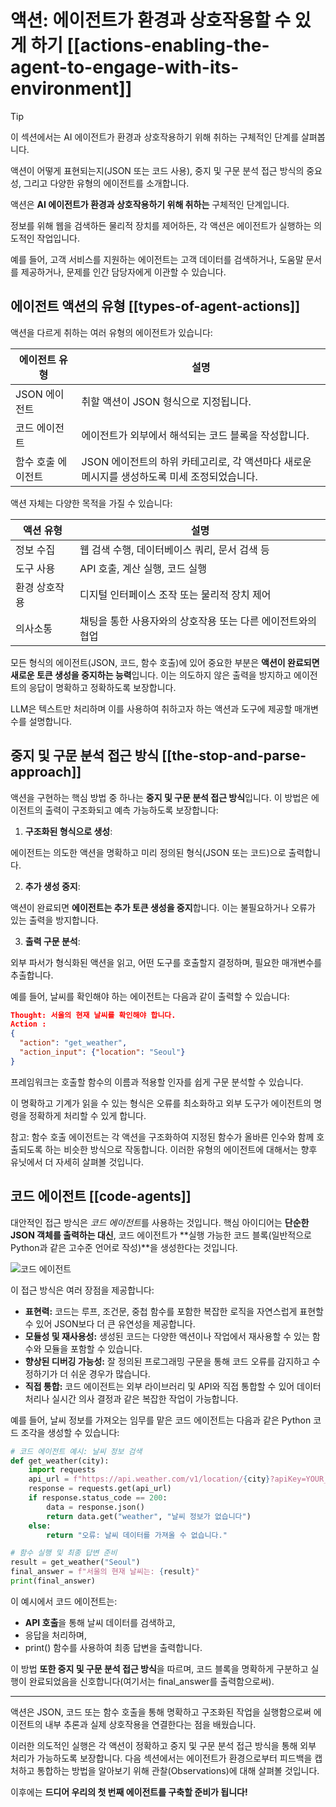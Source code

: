 # 액션: 에이전트가 환경과 상호작용할 수 있게 하기 [[actions-enabling-the-agent-to-engage-with-its-environment]]

> [!TIP]
> 이 섹션에서는 AI 에이전트가 환경과 상호작용하기 위해 취하는 구체적인 단계를 살펴봅니다.
>
>  액션이 어떻게 표현되는지(JSON 또는 코드 사용), 중지 및 구문 분석 접근 방식의 중요성, 그리고 다양한 유형의 에이전트를 소개합니다.

액션은 **AI 에이전트가 환경과 상호작용하기 위해 취하는** 구체적인 단계입니다.

정보를 위해 웹을 검색하든 물리적 장치를 제어하든, 각 액션은 에이전트가 실행하는 의도적인 작업입니다.

예를 들어, 고객 서비스를 지원하는 에이전트는 고객 데이터를 검색하거나, 도움말 문서를 제공하거나, 문제를 인간 담당자에게 이관할 수 있습니다.

## 에이전트 액션의 유형 [[types-of-agent-actions]]

액션을 다르게 취하는 여러 유형의 에이전트가 있습니다:

| 에이전트 유형 | 설명 |
|--------------|------|
| JSON 에이전트 | 취할 액션이 JSON 형식으로 지정됩니다. |
| 코드 에이전트 | 에이전트가 외부에서 해석되는 코드 블록을 작성합니다. |
| 함수 호출 에이전트 | JSON 에이전트의 하위 카테고리로, 각 액션마다 새로운 메시지를 생성하도록 미세 조정되었습니다. |

액션 자체는 다양한 목적을 가질 수 있습니다:

| 액션 유형 | 설명 |
|----------|------|
| 정보 수집 | 웹 검색 수행, 데이터베이스 쿼리, 문서 검색 등 |
| 도구 사용 | API 호출, 계산 실행, 코드 실행 |
| 환경 상호작용 | 디지털 인터페이스 조작 또는 물리적 장치 제어 |
| 의사소통 | 채팅을 통한 사용자와의 상호작용 또는 다른 에이전트와의 협업 |

모든 형식의 에이전트(JSON, 코드, 함수 호출)에 있어 중요한 부분은 **액션이 완료되면 새로운 토큰 생성을 중지하는 능력**입니다. 이는 의도하지 않은 출력을 방지하고 에이전트의 응답이 명확하고 정확하도록 보장합니다.

LLM은 텍스트만 처리하며 이를 사용하여 취하고자 하는 액션과 도구에 제공할 매개변수를 설명합니다.

## 중지 및 구문 분석 접근 방식 [[the-stop-and-parse-approach]]

액션을 구현하는 핵심 방법 중 하나는 **중지 및 구문 분석 접근 방식**입니다. 이 방법은 에이전트의 출력이 구조화되고 예측 가능하도록 보장합니다:

1. **구조화된 형식으로 생성**:

에이전트는 의도한 액션을 명확하고 미리 정의된 형식(JSON 또는 코드)으로 출력합니다.

2. **추가 생성 중지**:

액션이 완료되면 **에이전트는 추가 토큰 생성을 중지**합니다. 이는 불필요하거나 오류가 있는 출력을 방지합니다.

3. **출력 구문 분석**:

외부 파서가 형식화된 액션을 읽고, 어떤 도구를 호출할지 결정하며, 필요한 매개변수를 추출합니다.

예를 들어, 날씨를 확인해야 하는 에이전트는 다음과 같이 출력할 수 있습니다:


```json
Thought: 서울의 현재 날씨를 확인해야 합니다.
Action :
{
  "action": "get_weather",
  "action_input": {"location": "Seoul"}
}
```
프레임워크는 호출할 함수의 이름과 적용할 인자를 쉽게 구문 분석할 수 있습니다.

이 명확하고 기계가 읽을 수 있는 형식은 오류를 최소화하고 외부 도구가 에이전트의 명령을 정확하게 처리할 수 있게 합니다.

참고: 함수 호출 에이전트는 각 액션을 구조화하여 지정된 함수가 올바른 인수와 함께 호출되도록 하는 비슷한 방식으로 작동합니다.
이러한 유형의 에이전트에 대해서는 향후 유닛에서 더 자세히 살펴볼 것입니다.

## 코드 에이전트 [[code-agents]]

대안적인 접근 방식은 *코드 에이전트*를 사용하는 것입니다.
핵심 아이디어는 **단순한 JSON 객체를 출력하는 대신**, 코드 에이전트가 **실행 가능한 코드 블록(일반적으로 Python과 같은 고수준 언어로 작성)**을 생성한다는 것입니다.

<img src="https://huggingface.co/datasets/agents-course/course-images/resolve/main/en/unit1/code-vs-json-actions.png" alt="코드 에이전트" />

이 접근 방식은 여러 장점을 제공합니다:

- **표현력:** 코드는 루프, 조건문, 중첩 함수를 포함한 복잡한 로직을 자연스럽게 표현할 수 있어 JSON보다 더 큰 유연성을 제공합니다.
- **모듈성 및 재사용성:** 생성된 코드는 다양한 액션이나 작업에서 재사용할 수 있는 함수와 모듈을 포함할 수 있습니다.
- **향상된 디버깅 가능성:** 잘 정의된 프로그래밍 구문을 통해 코드 오류를 감지하고 수정하기가 더 쉬운 경우가 많습니다.
- **직접 통합:** 코드 에이전트는 외부 라이브러리 및 API와 직접 통합할 수 있어 데이터 처리나 실시간 의사 결정과 같은 복잡한 작업이 가능합니다.

예를 들어, 날씨 정보를 가져오는 임무를 맡은 코드 에이전트는 다음과 같은 Python 코드 조각을 생성할 수 있습니다:

```python
# 코드 에이전트 예시: 날씨 정보 검색
def get_weather(city):
    import requests
    api_url = f"https://api.weather.com/v1/location/{city}?apiKey=YOUR_API_KEY"
    response = requests.get(api_url)
    if response.status_code == 200:
        data = response.json()
        return data.get("weather", "날씨 정보가 없습니다")
    else:
        return "오류: 날씨 데이터를 가져올 수 없습니다."

# 함수 실행 및 최종 답변 준비
result = get_weather("Seoul")
final_answer = f"서울의 현재 날씨는: {result}"
print(final_answer)
```

이 예시에서 코드 에이전트는:

- **API 호출**을 통해 날씨 데이터를 검색하고,
- 응답을 처리하며,
- print() 함수를 사용하여 최종 답변을 출력합니다.

이 방법 **또한 중지 및 구문 분석 접근 방식**을 따르며, 코드 블록을 명확하게 구분하고 실행이 완료되었음을 신호합니다(여기서는 final_answer를 출력함으로써).

---

액션은 JSON, 코드 또는 함수 호출을 통해 명확하고 구조화된 작업을 실행함으로써 에이전트의 내부 추론과 실제 상호작용을 연결한다는 점을 배웠습니다.

이러한 의도적인 실행은 각 액션이 정확하고 중지 및 구문 분석 접근 방식을 통해 외부 처리가 가능하도록 보장합니다. 다음 섹션에서는 에이전트가 환경으로부터 피드백을 캡처하고 통합하는 방법을 알아보기 위해 관찰(Observations)에 대해 살펴볼 것입니다.

이후에는 **드디어 우리의 첫 번째 에이전트를 구축할 준비가 됩니다!**
